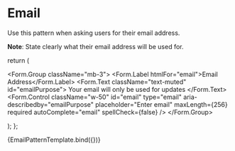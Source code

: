 
<Meta title="Patterns/Email" component={Form} />

# Email

Use this pattern when asking users for their email address.

**Note**: State clearly what their email address will be used for.

  return (
    <Form>
      <Form.Group className="mb-3">
        <Form.Label htmlFor="email">Email Address</Form.Label>
        <Form.Text className="text-muted" id="emailPurpose">
          Your email will only be used for updates
        </Form.Text>
        <Form.Control
          className="w-50"
          id="email"
          type="email"
          aria-describedby="emailPurpose"
          placeholder="Enter email"
          maxLength={256}
          required
          autoComplete="email"
          spellCheck={false}
        />
      </Form.Group>
    </Form>
  );
};

<Canvas>
  <Story name="Email">{EmailPatternTemplate.bind({})}</Story>
</Canvas>
